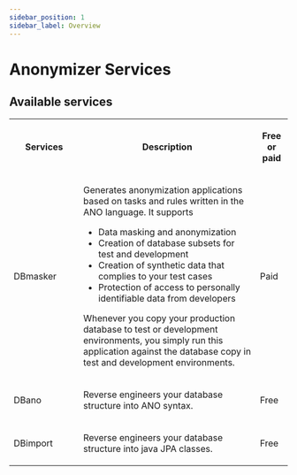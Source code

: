 ```yaml
---
sidebar_position: 1
sidebar_label: Overview
---
```


# Anonymizer Services

## Available services

<table width="100%">
<tr>
<th width="25%">

Services

</th>
<th>

Description

</th>
<th>

Free or paid

</th>
</tr>

<tr>
<td>

DBmasker

</td>
<td>

Generates anonymization applications based on tasks and rules written in the ANO language. It supports

- Data masking and anonymization
- Creation of database subsets for test and development
- Creation of synthetic data that complies to your test cases
- Protection of access to personally identifiable data from developers

Whenever you copy your production database to test or development environments,
you simply run this application against the database copy in test and development environments.

</td>
<td>

Paid

</td>
</tr>
<tr>
<td>

DBano

</td>
<td>

Reverse engineers your database structure into ANO syntax.

</td>
<td>

Free

</td>
</tr>
<tr>
<td>

DBimport

</td>
<td>

Reverse engineers your database structure into java JPA classes.

</td>
<td>

Free

</td>
</tr>

</table>
